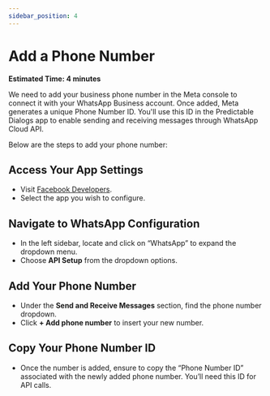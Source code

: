 ```yaml
---
sidebar_position: 4
---
```


# Add a Phone Number
**Estimated Time: 4 minutes**

We need to add your business phone number in the Meta console to connect it with your WhatsApp Business account. Once added, Meta generates a unique Phone Number ID. You'll use this ID in the Predictable Dialogs app to enable sending and receiving messages through WhatsApp Cloud API.

Below are the steps to add your phone number:


## Access Your App Settings
- Visit [Facebook Developers](https://developers.facebook.com/apps).
- Select the app you wish to configure.

## Navigate to WhatsApp Configuration
- In the left sidebar, locate and click on “WhatsApp” to expand the dropdown menu.
- Choose **API Setup** from the dropdown options.

## Add Your Phone Number
- Under the **Send and Receive Messages** section, find the phone number dropdown.
- Click **+ Add phone number** to insert your new number.

## Copy Your Phone Number ID
- Once the number is added, ensure to copy the “Phone Number ID” associated with the newly added phone number. You’ll need this ID for API calls.